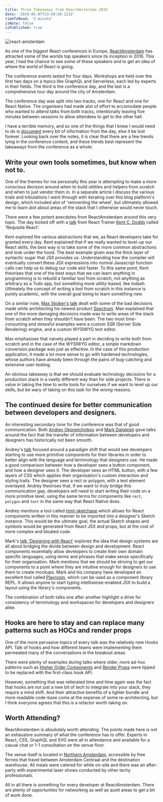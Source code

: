 ```yaml
---
title: Three Takeaways from ReactAmsterdam 2019
date: '2019-05-07T23:59:59.121Z'
timeToRead: '3 minute'
isNote: false
isPublished: true
---
```


![react-amsterdam](../../assets/reactamsterdam.png)

As one of the biggest React conferences in Europe, [ReactAmsterdam](https://react.amsterdam/) has attracted some of the worlds top speakers since its inception in 2016. This year, I had the chance to see some of these speakers and to get an idea of where the world of React is going.

The conference events lasted for four days. Workshops are held over the first two days on a topics like GraphQL and Serverless, each led by experts in their fields. The third is the conference day, and the last is a comprehensive tour day around the city of Amsterdam. 

The conference day was split into two tracks, one for React and one for React Native. The organisers had made alot of effort to accomodate people who wanted to attend talks from both tracks, intentionally leaving five minutes between sessions to allow attendees to get to the other hall.

I have a terrible memory, and so one of the things that I knew I would need to do is [document](/react-amsterdam-notes/) every bit of information from the day, else it be lost forever. Looking back over the notes, it is clear that there are a few trends lying in the conference content, and these trends best represent the takeaways from the conference as a whole:


## Write your own tools sometimes, but know when not to.

One of the themes for me personally this year is attempting to make a more conscious decision around when to build utilities and helpers from scratch and when to just vendor them in. In a separate article I discuss the various trials and tribulations I went through with iterating over this blog platform's design, which included alot of 'reinventing the wheel', but ultimately allowed me to learn alot about areas of the stack that I otherwise would never touch.

There were a few potent anecdotes from ReactAmsterdam around this very topic. The day kicked off with a [talk](https://youtu.be/4KfAS3zrvX8?t=1400) from React Trainer [Kent C. Dodds](https://kentcdodds.com/) called 'Requisite React'. 

Kent explored the various abstractions that we, as React developers take for granted every day. Kent explained that if we really wanted to level-up our React skills, the best way is to take some of the more common abstractions and look under the hood. The best example given was the thick layer of syntactic sugar that JSX provides us. Understanding how the compiler will eventually convert these JSX expressions into normal Javascript function calls can help us to debug our code alot faster. To this same point, Kent theorises that one of the best ways that we can learn anything in programming is to rebuild a familiar tool from scratch, not anything as arbitrary as a Todo app, but something more utility-based, like lodash. Ultimately the concept of writing a tool from scratch in this instance is purely academic, with the overall goal being to learn something new.

 On a similar note, [Max Stoiber's](https://mxstbr.com/) [talk](https://youtu.be/4KfAS3zrvX8?t=17559) dealt with some of the bad decisions made while architecting his newest product [Spectrum](https://spectrum.chat/). Max explained that one of the more damaging decisions made was to write areas of the stack from scratch when they shouldn't have been. The two most time-consuming and stressful examples were a custom SSR (Server Side Rendering) engine, and a custom WYSIWYG text editor. 
 
 Max emphasises that naivety played a part in deciding to write both from scratch and in the case of the WYSIWYG editor, a simple markdown conversion package was just as effective. In the case of this production application, it made a lot more sense to go with hardened technologies, whose authors have already been through the pains of bug-catching and extensive user-testing. 

 An obvious takeaway is that we should evaluate technology decisions for a production stack in a vastly different way than for side projects. There is value in taking the time to write tools for ourselves if we want to level up our skills, but be wary of taking on this task for the wrong reasons.

## The continued desire for better communication between developers and designers.

An interesting secondary tone for the conference was that of good communication. Both [Andrey Okonetchnikov](https://okonet.ru/) and [Mark Dalgleish](http://markdalgleish.com/) gave talks around the fact that the transfer of information between developers and designers has historically not been smooth. 

Andrey's [talk](https://www.youtube.com/watch?v=3ggoo6AH8Uo) focused around a paradigm shift that would see developers starting to use more primitive components for their libraries in order to better align with the language and terminology that designers use. He made a good comparison between how a developer sees a button component, and how a designer sees it. The developer sees an HTML button, with a few layers of CSS which applies their organisation's custom interaction and styling traits. The designer sees a rect or polygon, with a text element overlayed. Andrey theorises that, if we want to truly bridge this communication gap, developers will need to start writing their code on a more primitive level, using the same terms for components like `rect`, `polygon` and `text` in the same way that React Native does. 

Andrey mentions a tool called [html-sketchapp](https://github.com/brainly/html-sketchapp) which allows for React components written in this manner to be imported into a designer's Sketch instance. This would be the ultimate goal, the actual Sketch shapes and symbols would be generated from React JSX and props, but at the cost of more complex and bloated code.

Mark's [talk 'Designing with React'](https://www.youtube.com/watch?v=orPcyJMJh7Y) explores the idea that design systems are all about bridging the divide between design and development. React components essentially allow developers to create their own domain specific languages, using terms and phrases that make sense specifically for their organisation. Mark mentions that we should be striving to get our components to a point where they are intuitive enough for designers to use them to create mockups. Mark and his company have developed an excellent tool called [Playroom](https://github.com/seek-oss/playroom), which can be used as a component library REPL. It allows anyone to start typing intellisense-enabled JSX to build a layout using the library's components.

The combination of both talks one after another highlight a drive for consistency of terminology and workspaces for developers and designers alike.

## Hooks are here to stay and can replace many patterns such as HOCs and render props

One of the more pervasive topics of every talk was the relatively new Hooks API. Talk of hooks and how different teams were implementing them permeated many of the conversations in the breakout areas. 

There were plenty of examples during talks where older, more ad-hoc patterns such as [Higher Order Components](https://reactjs.org/docs/higher-order-components.html) and [Render Props](https://reactjs.org/docs/render-props.html) were tipped to be replaced with the first-class hook API. 

However, something that was reiterated time and time again was the fact that hooks are not just a new bit of tech to integrate into your stack, they require a mind shift. And their attractive benefits of a lighter bundle and more readable code-base come at the expense of some re-architecting, but I think everyone agrees that this is a refactor worth taking on.

## Worth Attending?

ReactAmsterdam is absolutely worth attending. The points made here is not an exhaustive summary of what the conference has to offer. Experts in React, CSS, GraphQL and SVG were all in attendance and available for a casual chat or 1-1 consultation on the venue floor. 

The venue itself is located in [Northern Amsterdam](https://kromhouthal.com/en/), accessible by free ferries that travel between Amsterdam Centraal and the destination warehouse. All meals were catered for while on-site and there was an after-party with experimental laser shows conducted by other techy professionals.

All in all there is something for every developer at ReactAmsterdam. There are plenty of opportunties for networking as well as quiet areas to get a bit of work done.
